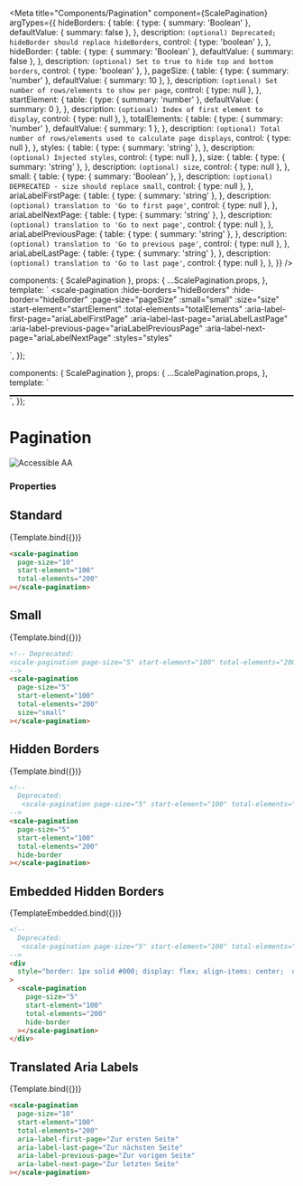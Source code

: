
<Meta
  title="Components/Pagination"
  component={ScalePagination}
  argTypes={{
    hideBorders: {
      table: {
        type: { summary: 'Boolean' },
        defaultValue: { summary: false },
      },
      description: `(optional) Deprecated; hideBorder should replace hideBorders`,
      control: { type: 'boolean' },
    },
    hideBorder: {
      table: {
        type: { summary: 'Boolean' },
        defaultValue: { summary: false },
      },
      description: `(optional) Set to true to hide top and bottom borders`,
      control: { type: 'boolean' },
    },
    pageSize: {
      table: {
        type: { summary: 'number' },
        defaultValue: { summary: 10 },
      },
      description: `(optional) Set number of rows/elements to show per page`,
      control: { type: null },
    },
    startElement: {
      table: {
        type: { summary: 'number' },
        defaultValue: { summary: 0 },
      },
      description: `(optional) Index of first element to display`,
      control: { type: null },
    },
    totalElements: {
      table: {
        type: { summary: 'number' },
        defaultValue: { summary: 1 },
      },
      description: `(optional) Total number of rows/elements used to calculate page displays`,
      control: { type: null },
    },
    styles: {
      table: {
        type: { summary: 'string' },
      },
      description: `(optional) Injected styles`,
      control: { type: null },
    },
    size: {
      table: {
        type: { summary: 'string' },
      },
      description: `(optional) size`,
      control: { type: null },
    },
    small: {
      table: {
        type: { summary: 'Boolean' },
      },
      description: `(optional) DEPRECATED - size should replace small`,
      control: { type: null },
    },
    ariaLabelFirstPage: {
      table: {
        type: { summary: 'string' },
      },
      description: `(optional) translation to 'Go to first page'`,
      control: { type: null },
    },
    ariaLabelNextPage: {
      table: {
        type: { summary: 'string' },
      },
      description: `(optional) translation to 'Go to next page'`,
      control: { type: null },
    },
    ariaLabelPreviousPage: {
      table: {
        type: { summary: 'string' },
      },
      description: `(optional) translation to 'Go to previous page'`,
      control: { type: null },
    },
    ariaLabelLastPage: {
      table: {
        type: { summary: 'string' },
      },
      description: `(optional) translation to 'Go to last page'`,
      control: { type: null },
    },
  }}
/>

  components: { ScalePagination },
  props: {
    ...ScalePagination.props,
  },
  template: `
    <scale-pagination
    :hide-borders="hideBorders"
    :hide-border="hideBorder"
    :page-size="pageSize"
    :small="small"
    :size="size"
    :start-element="startElement"
    :total-elements="totalElements"
    :aria-label-first-page="ariaLabelFirstPage"
    :aria-label-last-page="ariaLabelLastPage"
    :aria-label-previous-page="ariaLabelPreviousPage"
    :aria-label-next-page="ariaLabelNextPage"
    :styles="styles"
  >
  </scale-pagination>
        `,
});

  components: { ScalePagination },
  props: {
    ...ScalePagination.props,
  },
  template: `
  <div style="border: 1px solid #000; display: flex; align-items: center;  overflow: auto;">
    <scale-pagination
        :hide-borders="hideBorders"
        :hide-border="hideBorder"
        :page-size="pageSize"
        :small="small"
        :size="size"
        :start-element="startElement"
        :total-elements="totalElements"
        :styles="styles"
    >
    </scale-pagination>
  </div>`,
});

<div
  style={{
    display: 'inline-flex',
    alignItems: 'center',
    justifyContent: 'space-between',
    width: '100%',
  }}
>
  <h1>Pagination</h1>
  <img src="assets/aa.png" alt="Accessible AA" />
</div>

### Properties

## Standard

<Canvas withSource="none">
  <Story
    name="Standard"
    args={{
      pageSize: 10,
      startElement: 100,
      totalElements: 200,
    }}
  >
    {Template.bind({})}
  </Story>
</Canvas>

<ArgsTable story="Standard" />

```html
<scale-pagination
  page-size="10"
  start-element="100"
  total-elements="200"
></scale-pagination>
```

## Small

<Canvas withSource="none">
  <Story
    name="Small"
    args={{
      size: 'small',
      pageSize: 5,
      startElement: 100,
      totalElements: 200,
    }}
  >
    {Template.bind({})}
  </Story>
</Canvas>

```html
<!-- Deprecated:
<scale-pagination page-size="5" start-element="100" total-elements="200" small></scale-pagination>
-->
<scale-pagination
  page-size="5"
  start-element="100"
  total-elements="200"
  size="small"
></scale-pagination>
```

## Hidden Borders

<Canvas withSource="none">
  <Story
    name="Hidden Borders"
    args={{
      pageSize: 5,
      startElement: 100,
      totalElements: 200,
      hideBorder: true,
    }}
  >
    {Template.bind({})}
  </Story>
</Canvas>

```html
<!--
  Deprecated:
   <scale-pagination page-size="5" start-element="100" total-elements="200" hide-borders></scale-pagination>
-->
<scale-pagination
  page-size="5"
  start-element="100"
  total-elements="200"
  hide-border
></scale-pagination>
```

## Embedded Hidden Borders

<Canvas withSource="none">
  <Story
    name=" Embedded Hidden Borders"
    args={{
      pageSize: 5,
      startElement: 100,
      totalElements: 200,
      hideBorder: true,
    }}
  >
    {TemplateEmbedded.bind({})}
  </Story>
</Canvas>

```html
<!--
  Deprecated:
   <scale-pagination page-size="5" start-element="100" total-elements="200" hide-borders></scale-pagination>
-->
<div
  style="border: 1px solid #000; display: flex; align-items: center;  overflow: auto;"
>
  <scale-pagination
    page-size="5"
    start-element="100"
    total-elements="200"
    hide-border
  ></scale-pagination>
</div>
```

## Translated Aria Labels

<Canvas withSource="none">
  <Story
    name="Translated Aria Labels"
    args={{
      pageSize: 10,
      startElement: 100,
      totalElements: 200,
      ariaLabelFirstPage: 'Zur ersten Seite',
      ariaLabelLastPage: 'Zur letzten Seite',
      ariaLabelPreviousPage: 'Zur vorigen Seite',
      ariaLabelNextPage: 'Zur nächsten Seite',
    }}
  >
    {Template.bind({})}
  </Story>
</Canvas>

<ArgsTable story="Standard" />

```html
<scale-pagination
  page-size="10"
  start-element="100"
  total-elements="200"
  aria-label-first-page="Zur ersten Seite"
  aria-label-last-page="Zur nächsten Seite"
  aria-label-previous-page="Zur vorigen Seite"
  aria-label-next-page="Zur letzten Seite"
></scale-pagination>
```

